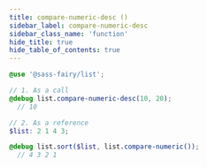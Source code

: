 ```yaml
---
title: compare-numeric-desc ()
sidebar_label: compare-numeric-desc
sidebar_class_name: 'function'
hide_title: true
hide_table_of_contents: true
---
```


<DocPage fieldName="compare-numeric-desc" fieldType="function" spec={Spec}><CompareLogicCallout /></DocPage>

```scss
@use '@sass-fairy/list';

// 1. As a call
@debug list.compare-numeric-desc(10, 20);
  // 10

// 2. As a reference
$list: 2 1 4 3;

@debug list.sort($list, list.compare-numeric());
  // 4 3 2 1
```
